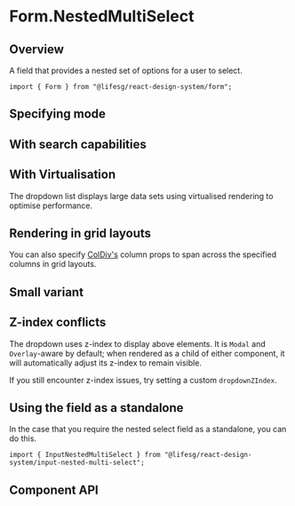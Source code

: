 
<Meta of={FormNestedMultiSelectStories} />

# Form.NestedMultiSelect

## Overview

A field that provides a nested set of options for a user to select.

```tsx
import { Form } from "@lifesg/react-design-system/form";
```

<Canvas of={FormNestedMultiSelectStories.Default} />

## Specifying mode

<Canvas of={FormNestedMultiSelectStories.SpecifyingMode} />

## With search capabilities

<Canvas of={FormNestedMultiSelectStories.WithSearch} />

## With Virtualisation

The dropdown list displays large data sets using virtualised rendering to optimise performance.

<Canvas of={FormNestedMultiSelectStories.Virtualisation} />

## Rendering in grid layouts

You can also specify [ColDiv's](/docs/core-layout-coldiv--docs)
column props to span across the specified columns in grid layouts.

<Canvas of={FormNestedMultiSelectStories.RenderingInGridLayout} />

## Small variant

<Canvas of={FormNestedMultiSelectStories.SmallVariant} />

## Z-index conflicts

The dropdown uses z-index to display above elements. It is `Modal` and
`Overlay`-aware by default; when rendered as a child of either component, it
will automatically adjust its z-index to remain visible.

If you still encounter z-index issues, try setting a custom `dropdownZIndex`.

## Using the field as a standalone

In the case that you require the nested select field as a standalone, you can do this.

```tsx
import { InputNestedMultiSelect } from "@lifesg/react-design-system/input-nested-multi-select";
```

<Canvas of={FormNestedMultiSelectStories.StandaloneUsage} />

## Component API

<PropsTable />
